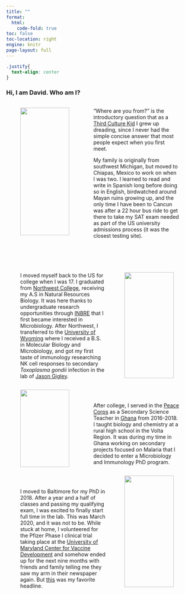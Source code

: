 ```yaml
---
title: ""
format: 
  html: 
    code-fold: true
toc: false
toc-location: right
engine: knitr
page-layout: full
---
```


```css
.justify{
  text-align: center
}
```

::: justify
### Hi, I am David. Who am I?
:::

<p>

</p>

::: columns
::: {.column width="4%"}
:::

::: {.column width="35%"}
![](images/Palenque.jpg){width="95%"}
:::

::: {.column width="2%"}
:::

::: {.column width="55%"}
"Where are you from?" is the introductory question that as a [Third Culture Kid](https://www.nytimes.com/2020/09/11/t-magazine/luca-guadagnino-third-culture-kids.html?unlocked_article_code=gmcO6aItnbYg-KmwHkfF8V49bsFJUEw_TG4zMswnK6wfzIPWwdVQCigYDCQotX6SwgskywRMfIjReydmC_AgY5CXrYdDTdu-zpL9pjXpmyCFXNRqSYUGQD89Q-TpWgVdKExEBfq6RL8FjfZv2pbS6OYWdJylnwMqCaltK3D1v2GB0OhmrQLaFWP79LeDntEnmcM02jGZBOKQp4QdrP2NVTYmdR1bMJxX8bKPZAgYg_NQcJTgTK6nqKJpgLmdliWD4gbtdOYDQ5hVYlGgSfG2OSdjkqaKJ9RwweS-h6zHMj8DdBHckjMG46hnz6JBGMgE-gmUh3dC9pYWhjCnKiK4QZ83jK70Zxd7KqFEvmsZgg&smid=url-share%22) I grew up dreading, since I never had the simple concise answer that most people expect when you first meet.

My family is originally from southwest Michigan, but moved to Chiapas, Mexico to work on when I was two. I learned to read and write in Spanish long before doing so in English, birdwatched around Mayan ruins growing up, and the only time I have been to Cancun was after a 22 hour bus ride to get there to take my SAT exam needed as part of the US university admissions process (it was the closest testing site).
:::

::: {.column width="4%"}
:::
:::

<br></br>

::: columns
::: {.column width="4%"}
:::

::: {.column width="55%"}
I moved myself back to the US for college when I was 17. I graduated from [Northwest College](https://nwc.edu/), receiving my A.S in Natural Resources Biology. It was here thanks to undergraduate research opportunities through [INBRE](http://www.uwyo.edu/wyominginbre/) that I first became interested in Microbiology. After Northwest, I transferred to the [University of Wyoming](http://www.uwyo.edu/) where I received a B.S. in Molecular Biology and Microbiology, and got my first taste of immunology researching NK cell responses to secondary *Toxoplasma gondii* infection in the lab of [Jason Gigley](http://www.uwyo.edu/molecbio/faculty-and-staff/jason-gigley/index.html).
:::

::: {.column width="2%"}
:::

::: {.column width="35%"}
![](images/Wyo.jpg){width="95%"}
:::

::: {.column width="4%"}
:::
:::

::: columns
::: {.column width="4%"}
:::

::: {.column width="35%"}
![](images/Agbagba.jpg){width="95%"}
:::

::: {.column width="2%"}
:::

::: {.column width="55%"}
<br></br> After college, I served in the [Peace Corps](https://www.peacecorps.gov/) as a Secondary Science Teacher in [Ghana](https://en.wikipedia.org/wiki/Ghana) from 2016-2018. I taught biology and chemistry at a rural high school in the Volta Region. It was during my time in Ghana working on secondary projects focused on Malaria that I decided to enter a Microbiology and Immunology PhD program.
:::

::: {.column width="4%"}
:::
:::

::: columns
::: {.column width="4%"}
:::

::: {.column width="55%"}
<br></br> I moved to Baltimore for my PhD in 2018. After a year and a half of classes and passing my qualifying exam, I was excited to finally start full time in the lab. This was March 2020, and it was not to be. While stuck at home, I volunteered for the Pfizer Phase I clinical trial taking place at the [University of Maryland Center for Vaccine Development](https://www.medschool.umaryland.edu/cvd/trials/) and somehow ended up for the next nine months with friends and family telling me they saw my arm in their newspaper again. But [this](https://wjla.com/news/local/university-of-maryland-covid-trial-vaccine-recipient-success-indicators) was my favorite headline.
:::

::: {.column width="2%"}
:::

::: {.column width="35%"}
![](images/Covid.jpeg){width="95%"}
:::

::: {.column width="4%"}
:::
:::
